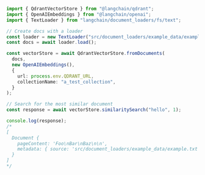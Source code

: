 ```typescript
import { QdrantVectorStore } from "@langchain/qdrant";
import { OpenAIEmbeddings } from "@langchain/openai";
import { TextLoader } from "langchain/document_loaders/fs/text";

// Create docs with a loader
const loader = new TextLoader("src/document_loaders/example_data/example.txt");
const docs = await loader.load();

const vectorStore = await QdrantVectorStore.fromDocuments(
  docs,
  new OpenAIEmbeddings(),
  {
    url: process.env.QDRANT_URL,
    collectionName: "a_test_collection",
  }
);

// Search for the most similar document
const response = await vectorStore.similaritySearch("hello", 1);

console.log(response);
/*
[
  Document {
    pageContent: 'Foo\nBar\nBaz\n\n',
    metadata: { source: 'src/document_loaders/example_data/example.txt' }
  }
]
*/
```

